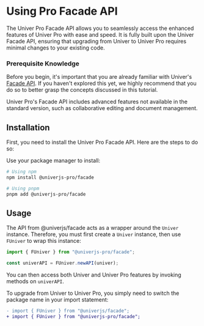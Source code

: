 # Using Pro Facade API

The Univer Pro Facade API allows you to seamlessly access the enhanced features of Univer Pro with ease and speed. It is fully built upon the Univer Facade API, ensuring that upgrading from Univer to Univer Pro requires minimal changes to your existing code.

### Prerequisite Knowledge

Before you begin, it's important that you are already familiar with Univer's [Facade API](/guides/sheet/facade/facade). If you haven't explored this yet, we highly recommend that you do so to better grasp the concepts discussed in this tutorial.

Univer Pro's Facade API includes advanced features not available in the standard version, such as collaborative editing and document management.

## Installation

First, you need to install the Univer Pro Facade API. Here are the steps to do so:

Use your package manager to install:

```bash
# Using npm
npm install @univerjs-pro/facade

# Using pnpm
pnpm add @univerjs-pro/facade
```

## Usage

The API from @univerjs/facade acts as a wrapper around the `Univer` instance. Therefore, you must first create a `Univer` instance, then use `FUniver` to wrap this instance:

```typescript title="main.ts"
import { FUniver } from "@univerjs-pro/facade";

const univerAPI = FUniver.newAPI(univer);
```

You can then access both Univer and Univer Pro features by invoking methods on `univerAPI`.

To upgrade from Univer to Univer Pro, you simply need to switch the package name in your import statement:

```diff
- import { FUniver } from "@univerjs/facade";
+ import { FUniver } from "@univerjs-pro/facade";
```
